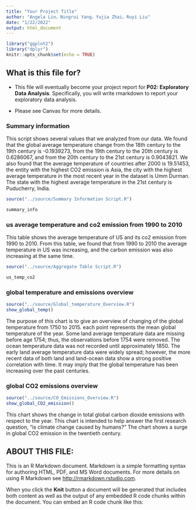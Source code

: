 ```yaml
---
title: "Your Project Title"
author: "Angela Lin，Ningrui Yang，Yujia Zhai，Ruyi Liu"
date: "1/22/2022"
output: html_document
---
```


```r
library("ggplot2")
library("dplyr")
knitr::opts_chunk$set(echo = TRUE)
```

## What is this file for?

* This file will eventually become your project report for **P02: Exploratory Data Analysis**. Specifically, you will write rmarkdown to report your exploratory data analysis.

* Please see Canvas for more details.

### Summary information

This script shows several values that we analyzed from our data. We found that the global average temperature change from the 18th century to the 19th century is -0.1939273, from the 19th century to the 20th century is 0.6286067, and from the 20th century to the 21st century is 0.9043821. We also found that the average temperature of countries after 2000 is 19.51453, the entity with the highest CO2 emission is Asia, the city with the highest average temperature in the most recent year in the dataset is Umm Durman. The state with the highest average temperature in the 21st century is Puducherry, India.

```r
source("../source/Summary Information Script.R")

summary_info
```

### us average temperature and co2 emission from 1990 to 2010
This table shows the average temperature of US and its co2 emission from 1990 to 2010. From this table, we found that from 1990 to 2010 the average temperature in US was increasing, and the carbon emission was also increasing at the same time.
```r
source("../source/Aggregate Table Script.R")

us_temp_co2
```


### global temperature and emissions overview
```r
source("../source/Global_temperature_Overview.R")
show_global_temp()
```
The purpose of this chart is to give an overview of changing of the global temperature from 1750 to 2015. each point represents the mean global temperature of the year. Some land average temperature data are missing before age 1754; thus, the observations before 1754 were removed. The ocean temperature data was not recorded until approximately 1850. The early land average temperature data were widely spread; however, the more recent data of both land and land-ocean data show a strong positive correlation with time. It may imply that the global temperature has been increasing over the past centuries. 

### global CO2 emissions overview
```r
source("../source/CO_Emissions_Overview.R")
show_global_CO2_emission()
```
This chart shows the change in total global carbon dioxide emissions with respect to the year. This chart is intended to help answer the first research question, "is climate change caused by humans?" The chart shows a surge in global CO2 emission in the twentieth century. 

## ABOUT THIS FILE:

This is an R Markdown document. Markdown is a simple formatting syntax for authoring HTML, PDF, and MS Word documents. For more details on using R Markdown see <http://rmarkdown.rstudio.com>.

When you click the **Knit** button a document will be generated that includes both content as well as the output of any embedded R code chunks within the document. You can embed an R code chunk like this:
